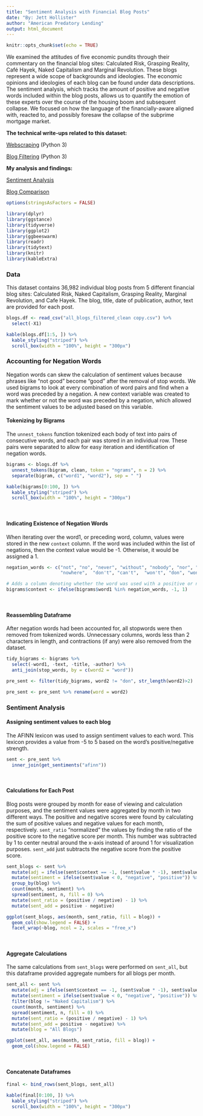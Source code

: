 ```yaml
---
title: "Sentiment Analysis with Financial Blog Posts"
date: "By: Jett Hollister"
author: "American Predatory Lending"
output: html_document
---
```


```r
knitr::opts_chunk$set(echo = TRUE)
```

  We examined the attitudes of five economic pundits through their commentary on the financial blog sites: Calculated Risk, Grasping Reality, Café Hayek, Naked Capitalism and Marginal Revolution. These blogs represent a wide scope of backgrounds and ideologies. The economic opinions and ideologies of each blog can be found under data descriptions.
  The sentiment analysis, which tracks the amount of positive and negative words included within the blog posts, allows us to quantify the emotion of these experts over the course of the housing boom and subsequent collapse. We focused on how the language of the financially-aware aligned with, reacted to, and possibly foresaw the collapse of the subprime mortgage market.

**The technical write-ups related to this dataset:**

[Webscraping](To be added) (Python 3) 

[Blog Filtering](To be added) (Python 3)

**My analysis and findings:**

[Sentiment Analysis](To be added) 

[Blog Comparison](To be added)

```r
options(stringsAsFactors = FALSE)

library(dplyr)
library(ggstance)
library(tidyverse)
library(ggplot2)
library(ggbeeswarm)
library(readr)
library(tidytext)
library(knitr)
library(kableExtra)
```

### Data

This dataset contains 36,982 individual blog posts from 5 different financial blog sites: Calculated Risk, Naked Capitalism, Grasping Reality, Marginal Revolution, and Cafe Hayek. The blog, title, date of publication, author, text are provided for each post.

```r
blogs.df <- read_csv("all_blogs_filtered_clean copy.csv") %>%
  select(-X1)
```

```r
kable(blogs.df[1:5, ]) %>%
  kable_styling("striped") %>%
  scroll_box(width = "100%", height = "300px")
```

### Accounting for Negation Words

Negation words can skew the calculation of sentiment values because phrases like "not good" become "good" after the removal of stop words. We used bigrams to look at every combination of word pairs and find when a word was preceded by a negation. A new context variable was created to mark whether or not the word was preceded by a negation, which allowed the sentiment values to be adjusted based on this variable.

#### Tokenizing by Bigrams

The `unnest_tokens` function tokenized each body of text into pairs of consecutive words, and each pair was stored in an individual row. These pairs were separated to allow for easy iteration and identification of negation words.

```r
bigrams <- blogs.df %>%
  unnest_tokens(bigram, clean, token = "ngrams", n = 2) %>%
  separate(bigram, c("word1", "word2"), sep = " ")
```

```r
kable(bigrams[0:100, ]) %>%
  kable_styling("striped") %>%
  scroll_box(width = "100%", height = "300px")
```
<p>&nbsp;</p>

#### Indicating Existence of Negation Words

When iterating over the word1, or preceding word, column, values were stored in the new `context` column. If the word was included within the list of negations, then the context value would be -1. Otherwise, it would be assigned a 1.

```r
negation_words <- c("not", "no", "never", "without", "nobody", "nor", "nothing",
                    "nowhere",  "don't", "can't",  "won't", "don", "won")

# Adds a column denoting whether the word was used with a positive or negative connotation
bigrams$context <- ifelse(bigrams$word1 %in% negation_words, -1, 1)
```

<p>&nbsp;</p>

#### Reassembling Dataframe

After negation words had been accounted for, all stopwords were then removed from tokenized words. Unnecessary columns, words less than 2 characters in length, and contractions (if any) were also removed from the dataset.

```r
tidy_bigrams <- bigrams %>%
  select(-word1, -text, -title, -author) %>%
  anti_join(stop_words, by = c(word2 = "word"))

pre_sent <- filter(tidy_bigrams, word2 != "don", str_length(word2)>2)

pre_sent <- pre_sent %>% rename(word = word2)
```

### Sentiment Analysis

#### Assigning sentiment values to each blog

The AFINN lexicon was used to assign sentiment values to each word. This lexicon provides a value from -5 to 5 based on the word's positive/negative strength.

```r
sent <- pre_sent %>% 
  inner_join(get_sentiments("afinn"))
```

<p>&nbsp;</p>

#### Calculations for Each Post

Blog posts were grouped by month for ease of viewing and calculation purposes, and the sentiment values were aggregated by month in two different ways. The positive and negative scores were found by calculating the sum of positive values and negative values for each month, respectively.  `sent_ratio` "normalized" the values by finding the ratio of the positive score to the negative score per month. This number was subtracted by 1 to center neutral around the x-axis instead of around 1 for visualization purposes. `sent_add` just subtracts the negative score from the positive score.

```r
sent_blogs <- sent %>%
  mutate(adj = ifelse(sent$context == -1, (sent$value * -1), sent$value)) %>%
  mutate(sentiment = ifelse(sent$value < 0, "negative", "positive")) %>%
  group_by(blog) %>%
  count(month, sentiment) %>%
  spread(sentiment, n, fill = 0) %>%
  mutate(sent_ratio = (positive / negative) - 1) %>%
  mutate(sent_add = positive - negative)

ggplot(sent_blogs, aes(month, sent_ratio, fill = blog)) +
  geom_col(show.legend = FALSE) +
  facet_wrap(~blog, ncol = 2, scales = "free_x")

```

<p>&nbsp;</p>

#### Aggregate Calculations

The same calculations from `sent_blogs` were performed on `sent_all`, but this dataframe provided aggregate numbers for all blogs per month.

```r
sent_all <- sent %>%
  mutate(adj = ifelse(sent$context == -1, (sent$value * -1), sent$value)) %>%
  mutate(sentiment = ifelse(sent$value < 0, "negative", "positive")) %>%
  filter(blog != "Naked Capitalism") %>%
  count(month, sentiment) %>%
  spread(sentiment, n, fill = 0) %>%
  mutate(sent_ratio = (positive / negative) - 1) %>%
  mutate(sent_add = positive - negative) %>%
  mutate(blog = "All Blogs")

ggplot(sent_all, aes(month, sent_ratio, fill = blog)) +
  geom_col(show.legend = FALSE)
```

<p>&nbsp;</p>

#### Concatenate Dataframes

```r
final <- bind_rows(sent_blogs, sent_all)
```
```r
kable(final[0:100, ]) %>%
  kable_styling("striped") %>%
  scroll_box(width = "100%", height = "300px")
```

<p>&nbsp;</p>
